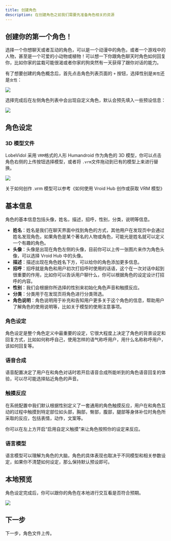 ```yaml
---
title: 创建角色
description: 在创建角色之前我们需要先准备角色相关的资源
---
```


## 创建你的第一个角色！

选择一个你想聊天或者互动的角色，可以是一个动漫中的角色，或者一个游戏中的人物，甚至是一个可爱的小动物或植物！可以想一下你跟角色聊天时角色如何回复你，比如你家的盆栽可能很渴或者你家的狗突然有一天获得了跟你对话的能力。

有了想要创建的角色概念后，首先点击角色列表页面的 `+` 按钮，选择性别是`男性`还是`女性`：

![](https://oss.vidol.chat/assets/9c4f422919fcf2931f688fc827189018.webp)

选择完成后在左侧角色列表中会出现自定义角色，默认会预先填入一些预设信息：

![](https://oss.vidol.chat/assets/b43b5ab17deadecc90d772ed73398fa2.webp)

## 角色设定

### 3D 模型文件

LobeVidol 采用 `VRM`格式的人形 Humandroid 作为角色的 3D 模型，你可以点击角色右侧的上传按钮选择模型，或者将 `.vrm`文件拖动到已有的模型上来进行替换。

![](https://oss.vidol.chat/assets/cb762561ea67c9458efc2da47a5a3e98.webp)

关于如何创作 .vrm 模型可以参考《如何使用 Vroid Hub 创作或获取 VRM 模型》

## 基本信息

角色的基本信息包括头像，姓名，描述，招呼，性别，分类，说明等信息。

- **姓名**：姓名是我们在聊天界面中找到角色的方式，其他用户在发现页中会通过姓名发现角色，如果角色是某个著名的人物或角色，可能光是姓名就可以定义一个有趣的角色。
- **头像**：头像是出现在角色左侧的头像，目前你可以上传一张图片来作为角色头像，可以选择 Vroid Hub 中的头像。
- **描述**：描述出现在角色姓名下方，可以给你的角色添加更多信息。
- **招呼**：招呼就是角色和用户初次打招呼时使用的话语，这个在一次对话中起到很重要的作用，比如你可以告诉用户聊什么，你可以根据角色的设定设计打招呼的内容。
- **性别**：我们会根据你所选择的性别来初始化角色声音和触摸反应。
- **分类**：分类用于在发现页将角色进行分类筛选。
- **角色说明**：角色说明用于补充和告知用户更多关于这个角色的信息，帮助用户了解角色的使用说明等，比如关于模型的使用注意事项。

### 角色设定

角色设定是整个角色定义中最重要的设定，它很大程度上决定了角色的背景设定和回复方式，比如如何称呼自己，使用怎样的语气称呼用户，用什么名称称呼用户，该如何回复等。

### 语音合成

语音配置决定了用户在和角色对话时若开启语音合成所能听到的角色语音回复的体验，可以尽可能选择贴近角色的声音。

### 触摸反应

在系统配置中我们默认根据性别定义了一套通用的角色触摸反应，用户在和角色互动的过程中触摸到特定部位如头部，胸部，臀部，腹部，腿部等身体补位时角色所采取的反应，包括表情，动作，文案等。

你可以在左上方开启“启用自定义触摸”来让角色按照你的设定来反应。

### 语言模型

语言模型可以理解为角色的大脑，角色的具体表现也取决于不同模型和相关参数设定，如果你不清楚如何设定，那么保持默认预设即可。

## 本地预览

角色设定完成后，你可以跟你的角色在本地进行交互看是否符合预期。

![](https://oss.vidol.chat/assets/c760c75a87ac75c7440aeb5026327ca4.webp)

## 下一步

下一步，角色文件上传。
